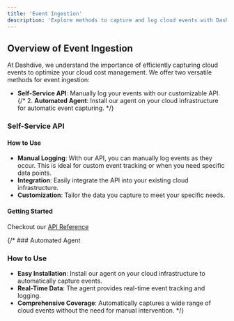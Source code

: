 ```yaml
---
title: 'Event Ingestion'
description: 'Explore methods to capture and log cloud events with Dashdive'
---
```


## Overview of Event Ingestion

At Dashdive, we understand the importance of efficiently capturing cloud events to optimize your cloud cost management. We offer two versatile methods for event ingestion:

- **Self-Service API**: Manually log your events with our customizable API.
{/* 2. **Automated Agent**: Install our agent on your cloud infrastructure for automatic event capturing. */}

### Self-Service API



#### How to Use

- **Manual Logging**: With our API, you can manually log events as they occur. This is ideal for custom event tracking or when you need specific data points.
- **Integration**: Easily integrate the API into your existing cloud infrastructure. 
- **Customization**: Tailor the data you capture to meet your specific needs.

#### Getting Started

Checkout our [API Reference](/api-reference/introduction)

{/* ### Automated Agent
### How to Use

- **Easy Installation**: Install our agent on your cloud infrastructure to automatically capture events.
- **Real-Time Data**: The agent provides real-time event tracking and logging.
- **Comprehensive Coverage**: Automatically captures a wide range of cloud events without the need for manual intervention. */}